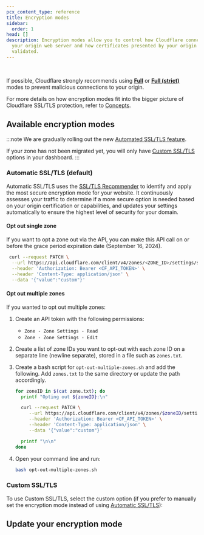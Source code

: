 ```yaml
---
pcx_content_type: reference
title: Encryption modes
sidebar:
  order: 1
head: []
description: Encryption modes allow you to control how Cloudflare connects to
  your origin web server and how certificates presented by your origin are
  validated.
---
```



<Render file="encryption-mode-definition" /> <br />

If possible, Cloudflare strongly recommends using [**Full**](/ssl/origin-configuration/ssl-modes/full/) or [**Full (strict)**](/ssl/origin-configuration/ssl-modes/full-strict/) modes to prevent malicious connections to your origin.

For more details on how encryption modes fit into the bigger picture of Cloudflare SSL/TLS protection, refer to [Concepts](/ssl/concepts/#ssltls-certificate).

## Available encryption modes

:::note
We are gradually rolling out the new [Automated SSL/TLS feature](#automatic-ssltls-default).

If your zone has not been migrated yet, you will only have [Custom SSL/TLS](#custom-ssltls) options in your dashboard.
:::

### Automatic SSL/TLS (default)

Automatic SSL/TLS uses the [SSL/TLS Recommender](/ssl/origin-configuration/ssl-tls-recommender/) to identify and apply the most secure encryption mode for your website. It continuously assesses your traffic to determine if a more secure option is needed based on your origin certification or capabilities, and updates your settings automatically to ensure the highest level of security for your domain.

#### Opt out single zone

If you want to opt a zone out via the API, you can make this API call on or before the grace period expiration date (September 16, 2024).

```bash
 curl --request PATCH \
  --url https://api.cloudflare.com/client/v4/zones/<ZONE_ID>/settings/ssl_automatic_mode \
  --header 'Authorization: Bearer <CF_API_TOKEN>' \
  --header 'Content-Type: application/json' \
  --data '{"value":"custom"}'
```

#### Opt out multiple zones

If you wanted to opt out multiple zones:

1. Create an API token with the following permissions:
   - `Zone - Zone Settings - Read`
   - `Zone - Zone Settings - Edit`
2. Create a list of zone IDs you want to opt-out with each zone ID on a separate line (newline separate), stored in a file such as `zones.txt`.
3. Create a bash script for `opt-out-multiple-zones.sh` and add the following. Add `zones.txt` to the same directory or update the path accordingly.

   ```bash title="opt-out-multiple-zones.sh"
   for zoneID in $(cat zone.txt); do
     printf "Opting out ${zoneID}:\n"

     curl --request PATCH \
   		--url https://api.cloudflare.com/client/v4/zones/$zoneID/settings/ssl_automatic_mode \
   		--header 'Authorization: Bearer <CF_API_TOKEN>' \
   		--header 'Content-Type: application/json' \
   		--data '{"value":"custom"}'

     printf "\n\n"
   done
   ```

4. Open your command line and run:

   ```bash
   bash opt-out-multiple-zones.sh
   ```

### Custom SSL/TLS

To use Custom SSL/TLS, select the custom option (if you prefer to manually set the encryption mode instead of using [Automatic SSL/TLS](#automatic-ssltls-default)):

<DirectoryListing descriptions />

## Update your encryption mode

<Tabs> <TabItem label="Dashboard">

<Render file="change-encryption-mode-dash" />

</TabItem> <TabItem label="API">

<Render file="change-encryption-mode-api" />

</TabItem> </Tabs>

<Render file="configuration-rule-promotion" product="rules" />
